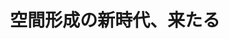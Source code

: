 ﻿---
title: "空間形成の新時代、来たる"
category: "環境・社会理工学院"
vol: "78"
interviewee: "土肥 真人"
url: ""
tags: []
pdf: "78-3-dohi.pdf"
career: ""
preface: "現代社会において、空間は特定の機能をもたされている。そして、その空間が果たすべき目的を達成す るための空間づくりがいたるところで行われている。しかし、ありとあらゆる生命がこうした空間のあり 方に順応することは、果たして可能なのだろうか。土肥先生は社会問題、環境問題といった幅広いトピッ クに、空間のあり方という観点からアプローチする。"
---
